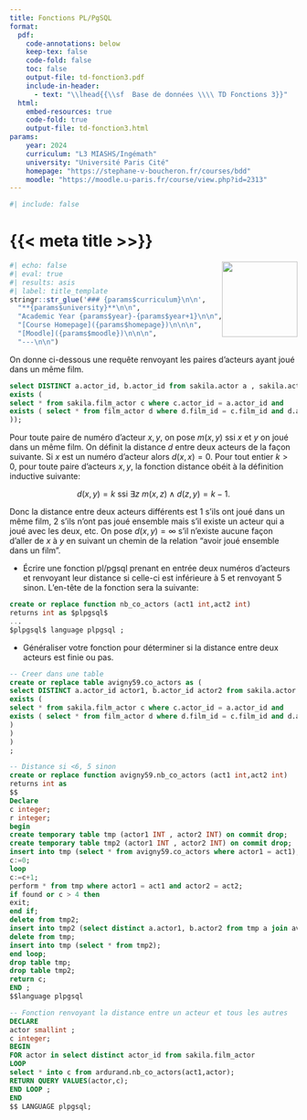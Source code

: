 ```yaml
---
title: Fonctions PL/PgSQL
format:
  pdf:
    code-annotations: below
    keep-tex: false
    code-fold: false
    toc: false
    output-file: td-fonction3.pdf
    include-in-header:
      - text: "\\lhead{{\\sf  Base de données \\\\ TD Fonctions 3}}"
  html:
    embed-resources: true
    code-fold: true
    output-file: td-fonction3.html
params:
    year: 2024 
    curriculum: "L3 MIASHS/Ingémath"
    university: "Université Paris Cité"
    homepage: "https://stephane-v-boucheron.fr/courses/bdd"
    moodle: "https://moodle.u-paris.fr/course/view.php?id=2313"
---
```



```r
#| include: false
```


# {{< meta title >>}}

![](../images/UniversiteParis_monogramme_couleur_RVB.png){style="float:right; size: 75px;"
width="132"}


```r
#| echo: false
#| eval: true
#| results: asis
#| label: title_template
stringr::str_glue('### {params$curriculum}\n\n',
  "**{params$university}**\n\n",
  "Academic Year {params$year}-{params$year+1}\n\n",
  "[Course Homepage]({params$homepage})\n\n\n",
  "[Moodle]({params$moodle})\n\n\n",
  "---\n\n")
```



On donne ci-dessous une requête renvoyant les paires d'acteurs ayant joué dans un même film.

```.sql
select DISTINCT a.actor_id, b.actor_id from sakila.actor a , sakila.actor b where
exists (
select * from sakila.film_actor c where c.actor_id = a.actor_id and
exists ( select * from film_actor d where d.film_id = c.film_id and d.actor_id = b.actor_id
));
```

Pour toute paire de numéro d'acteur $x,y$, on pose $m(x,y)$ ssi $x$ et $y$ on joué dans un même film.
On définit la distance $d$ entre deux acteurs de la façon suivante. Si $x$ est un numéro d'acteur alors $d(x,x)=0$. Pour tout entier $k>0$, pour toute paire d'acteurs $x,y$, la fonction distance obéit à la définition inductive suivante:

$$d(x,y)=k \mbox{ ssi } \exists z \ m(x,z) \wedge d(z,y)=k-1. $$

Donc la distance entre deux acteurs différents est $1$ s'ils ont joué dans un même film, $2$ s'ils n'ont pas joué ensemble mais s'il  existe un acteur qui a joué avec les deux, etc. On pose $d(x,y)=\infty$ s'il n'existe aucune façon d'aller de $x$ à $y$ en suivant un chemin de la relation "avoir joué ensemble dans un film".


- Écrire une fonction pl/pgsql prenant en entrée deux numéros d'acteurs et renvoyant leur distance si celle-ci est inférieure  à $5$ et renvoyant $5$ sinon. L'en-tête de la fonction sera la suivante:

```.sql
create or replace function nb_co_actors (act1 int,act2 int)
returns int as $plpgsql$
...
$plpgsql$ language plpgsql ;
```

- Généraliser votre fonction pour déterminer si la distance entre deux acteurs est finie ou pas.

::: {.content-visible when-profile="solution"}

```.sql
-- Creer dans une table
create or replace table avigny59.co_actors as (
select DISTINCT a.actor_id actor1, b.actor_id actor2 from sakila.actor a , sakila.actor b where
exists (
select * from sakila.film_actor c where c.actor_id = a.actor_id and
exists ( select * from film_actor d where d.film_id = c.film_id and d.actor_id = b.actor_id
)
)
)
;

-- Distance si <6, 5 sinon
create or replace function avigny59.nb_co_actors (act1 int,act2 int)
returns int as
$$
Declare
c integer;
r integer;
begin
create temporary table tmp (actor1 INT , actor2 INT) on commit drop;
create temporary table tmp2 (actor1 INT , actor2 INT) on commit drop;
insert into tmp (select * from avigny59.co_actors where actor1 = act1);
c:=0;
loop
c:=c+1;
perform * from tmp where actor1 = act1 and actor2 = act2;
if found or c > 4 then
exit;
end if;
delete from tmp2;
insert into tmp2 (select distinct a.actor1, b.actor2 from tmp a join avigny59.co_actors b on a.actor2 = b.actor1 );
delete from tmp;
insert into tmp (select * from tmp2);
end loop;
drop table tmp;
drop table tmp2;
return c;
END ;
$$language plpgsql

-- Fonction renvoyant la distance entre un acteur et tous les autres
DECLARE
actor smallint ;
c integer;
BEGIN
FOR actor in select distinct actor_id from sakila.film_actor
LOOP
select * into c from ardurand.nb_co_actors(act1,actor);
RETURN QUERY VALUES(actor,c);
END LOOP ;
END
$$ LANGUAGE plpgsql;
```

:::


